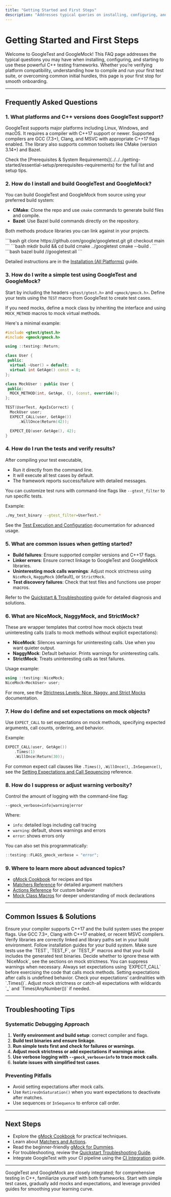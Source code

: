 ```yaml
---
title: "Getting Started and First Steps"
description: "Addresses typical queries on installing, configuring, and running GoogleTest and GoogleMock, including supported platforms, minimum C++ versions, and how to write and run your first test suite. Helps users overcome initial hurdles and start testing effectively."
---
```


# Getting Started and First Steps

Welcome to GoogleTest and GoogleMock! This FAQ page addresses the typical questions you may have when installing, configuring, and starting to use these powerful C++ testing frameworks. Whether you’re verifying platform compatibility, understanding how to compile and run your first test suite, or overcoming common initial hurdles, this page is your first stop for smooth onboarding.

---

## Frequently Asked Questions

### 1. What platforms and C++ versions does GoogleTest support?

GoogleTest supports major platforms including Linux, Windows, and macOS. It requires a compiler with C++17 support or newer. Supported compilers are GCC (7.3+), Clang, and MSVC with appropriate C++17 flags enabled. The library also supports common toolsets like CMake (version 3.14+) and Bazel.

<Info>
Check the [Prerequisites & System Requirements](../../../getting-started/essential-setup/prerequisites-requirements) for the full list and setup tips.
</Info>

### 2. How do I install and build GoogleTest and GoogleMock?

You can build GoogleTest and GoogleMock from source using your preferred build system:

- **CMake**: Clone the repo and use `cmake` commands to generate build files and compile.
- **Bazel**: Use Bazel build commands directly on the repository.

Both methods produce libraries you can link against in your projects.

<Steps>
<Step title="Clone the Repository">
```bash
git clone https://github.com/google/googletest.git
git checkout main
```
</Step>
<Step title="Build with CMake">
```bash
mkdir build && cd build
cmake ../googletest
cmake --build .
```
</Step>
<Step title="Build with Bazel">
```bash
bazel build //googletest:all
```
</Step>
</Steps>

Detailed instructions are in the [Installation (All Platforms)](../../../getting-started/essential-setup/installation-multiple-platforms) guide.

### 3. How do I write a simple test using GoogleTest and GoogleMock?

Start by including the headers `<gtest/gtest.h>` and `<gmock/gmock.h>`. Define your tests using the `TEST` macro from GoogleTest to create test cases.

If you need mocks, define a mock class by inheriting the interface and using `MOCK_METHOD` macros to mock virtual methods.

Here's a minimal example:

```cpp
#include <gtest/gtest.h>
#include <gmock/gmock.h>

using ::testing::Return;

class User {
 public:
  virtual ~User() = default;
  virtual int GetAge() const = 0;
};

class MockUser : public User {
 public:
  MOCK_METHOD(int, GetAge, (), (const, override));
};

TEST(UserTest, AgeIsCorrect) {
  MockUser user;
  EXPECT_CALL(user, GetAge())
      .WillOnce(Return(42));

  EXPECT_EQ(user.GetAge(), 42);
}
```

### 4. How do I run the tests and verify results?

After compiling your test executable,

- Run it directly from the command line.
- It will execute all test cases by default.
- The framework reports success/failure with detailed messages.

You can customize test runs with command-line flags like `--gtest_filter` to run specific tests.

Example:

```bash
./my_test_binary --gtest_filter=UserTest.*
```

See the [Test Execution and Configuration](../../../api-reference/core-testing-api/test-execution) documentation for advanced usage.

### 5. What are common issues when getting started?

- **Build failures**: Ensure supported compiler versions and C++17 flags.
- **Linker errors**: Ensure correct linkage to GoogleTest and GoogleMock libraries.
- **Uninteresting mock calls warnings**: Adjust mock strictness using `NiceMock`, `NaggyMock` (default), or `StrictMock`.
- **Test discovery failures**: Check that test files and functions use proper macros.

Refer to the [Quickstart & Troubleshooting](../../../getting-started/quickstart-and-troubleshooting/troubleshooting-validation) guide for detailed diagnosis and solutions.

### 6. What are NiceMock, NaggyMock, and StrictMock?

These are wrapper templates that control how mock objects treat uninteresting calls (calls to mock methods without explicit expectations):

- **NiceMock**: Silences warnings for uninteresting calls. Use when you want quieter output.
- **NaggyMock**: Default behavior. Prints warnings for uninteresting calls.
- **StrictMock**: Treats uninteresting calls as test failures.

Usage example:

```cpp
using ::testing::NiceMock;
NiceMock<MockUser> user;
```

For more, see the [Strictness Levels: Nice, Naggy, and Strict Mocks](../../../concepts/mocking-and-behavior-modeling/strictness-nice-naggy) documentation.

### 7. How do I define and set expectations on mock objects?

Use `EXPECT_CALL` to set expectations on mock methods, specifying expected arguments, call counts, ordering, and behavior.

Example:

```cpp
EXPECT_CALL(user, GetAge())
    .Times(1)
    .WillOnce(Return(30));
```

For common expect call clauses like `.Times()`, `.WillOnce()`, `.InSequence()`, see the [Setting Expectations and Call Sequencing](../../../api-reference/mocking-api/expectations-and-sequencing) reference.

### 8. How do I suppress or adjust warning verbosity?

Control the amount of logging with the command-line flag:

```
--gmock_verbose=info|warning|error
```

Where:

- `info`: detailed logs including call tracing
- `warning`: default, shows warnings and errors
- `error`: shows errors only

You can also set this programmatically:

```cpp
::testing::FLAGS_gmock_verbose = "error";
```

### 9. Where to learn more about advanced topics?

- [gMock Cookbook](../../../guides/mocking-in-action/advanced-mocking) for recipes and tips
- [Matchers Reference](../../../api-reference/mocking-api/matchers-actions) for detailed argument matchers
- [Actions Reference](../../../api-reference/mocking-api/matchers-actions) for custom behavior
- [Mock Class Macros](../../../api-reference/mocking-api/mock-class-macros) for deeper understanding of mock declarations

---

## Common Issues & Solutions

<AccordionGroup title="Setup and Build Problems">
<Accordion title="Build errors due to unsupported C++ version">
Ensure your compiler supports C++17 and the build system uses the proper flags. Use GCC 7.3+, Clang with C++17 enabled, or recent MSVC compilers.
</Accordion>
<Accordion title="Linker errors related to GoogleTest or GoogleMock">
Verify libraries are correctly linked and library paths set in your build environment. Follow installation guides for your build system.
</Accordion>
</AccordionGroup>

<AccordionGroup title="Test Execution Problems">
<Accordion title="Tests not discovered or running">
Make sure tests use the `TEST`, `TEST_F`, or `TEST_P` macros and that your build includes the generated test binaries.
</Accordion>
<Accordion title="Uninteresting mock function call warnings">
Decide whether to ignore these with `NiceMock`, see the sections on mock strictness. You can suppress warnings when necessary.
</Accordion>
</AccordionGroup>

<AccordionGroup title="Mock Usage Issues">
<Accordion title="Expectations not set before calling mock methods">
Always set expectations using `EXPECT_CALL` before exercising the code that calls mock methods. Setting expectations after calls is undefined behavior.
</Accordion>
<Accordion title="Unexpected or excess calls to mocks">
Check your expectations’ cardinalities with `.Times()`. Adjust mock strictness or catch-all expectations with wildcards `_` and `Times(AnyNumber())` if needed.
</Accordion>
</AccordionGroup>

---

## Troubleshooting Tips

### Systematic Debugging Approach

1. **Verify environment and build setup**: correct compiler and flags.
2. **Build test binaries and ensure linkage**.
3. **Run simple tests first and check for failures or warnings**.
4. **Adjust mock strictness or add expectations if warnings arise**.
5. **Use verbose logging with `--gmock_verbose=info` to trace mock calls**.
6. **Isolate issues with simplified test cases**.

### Preventing Pitfalls

- Avoid setting expectations after mock calls.
- Use `RetiresOnSaturation()` when you want expectations to deactivate after matches.
- Use sequences or `InSequence` to enforce call order.

---

## Next Steps

- Explore the [gMock Cookbook](../../../guides/mocking-in-action/advanced-mocking) for practical techniques.
- Learn about [Matchers and Actions](../../../api-reference/mocking-api/matchers-actions).
- Read the beginner-friendly [gMock for Dummies](../../../docs/gmock_for_dummies.md).
- For troubleshooting, review the [Quickstart Troubleshooting Guide](../../../getting-started/quickstart-and-troubleshooting/troubleshooting-validation).
- Integrate GoogleTest with your CI pipeline using the [CI Integration](../../../guides/integration-and-best-practices/ci-integration) guide.

---

<Note>
GoogleTest and GoogleMock are closely integrated; for comprehensive testing in C++, familiarize yourself with both frameworks. Start with simple test cases, gradually add mocks and expectations, and leverage provided guides for smoothing your learning curve.
</Note>
